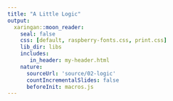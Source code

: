 ```yaml
---
title: "A Little Logic"
output:
  xaringan::moon_reader:
    seal: false
    css: [default, raspberry-fonts.css, print.css]
    lib_dir: libs
    includes:
       in_header: my-header.html
    nature:
      sourceUrl: 'source/02-logic'
      countIncrementalSlides: false
      beforeInit: macros.js
---
```

